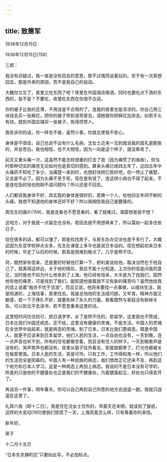 ```yaml
---
---
---
```

title: 致箫军
---




1936年12月15日


1936年12月15日[158]


三郎：

我没有迟疑过，我一直是没有回去的意思，那不过偶而说着玩的。至于有一次真想回去，那是外来的原因，而不是我自己的自动。

大概你又忘了，夜里又吃东西了吧？夜里在外国酒店喝酒，同时也要吃点下酒的东西的，是不是？不要吃，夜里吃东西在你很不合适。

你的被子比我的还薄，不用说是不合用的了，连我的夜里也是凉凉的。你自己用三块钱去买一张棉花，把你的被子带到淑奇家去，请她替你把棉花加进去。如若手头有钱，就到外国店铺买一张被子，免得烦劳人。

我告诉你的话，你一样也不做，虽然小事，你就总使我不安心。

身体是不很佳，自己也说不出有什么毛病，沈女士近来一见到就说我的面孔是膨胀的，并且苍白。我也相信，也不大相信，因为一向是这个样子，就没希奇了。

前天又重头痛一次，这虽然不能怎样很重的打击了我（因为痛惯了的缘故），但当时那种切实的痛苦无论如何也是真切的感到。算来头痛已经四五年了，这四五年中头痛药不知吃了多少。当痛楚一来到时，也想赶快把它医好吧，但一停止了痛楚，又总是不必了。因为头痛不至于死，现在是有钱了，连这样小病也不得了起来，不是连吃饭的钱也刚刚不成问题吗？所以还是不回去。

人们都说我身体不好，其实我的身体是很好的，若换一个人，给他四五年间不断的头痛，我想不知道他的身体还好不好？所以我相信我自己是健康的。

周先生的画片[159]，我是连看也不愿意看的，看了就难过。海婴想爸爸不想？

这地方，对于我是一点留恋也没有，若回去就不用想再来了，所以莫如一起多住些日子。

现在很多的话，都可以懂了，即是找找房子，与房东办办交涉也差不多行了。大概这因为东亚学校钟点太多，先生在课堂上多半也是说日本话的。现在想起初来日本的时候，华走了以后的时候，那真是困难到极点了。几乎是熬不住。

珂，既然家有信来，还是要好好替他打算一下，把利害说给他，取决当然在于他自己了，我离得这样远，关于他的情形，我总不能十分知道，上次你的信是问我的意见，当时我也不知为什么他来到了上海。他已经有信来，大半是为了找我们，固然他有他的痛苦，可是找到了我们，能知道他接着就不又有新的痛苦吗？虽然他给我的信上说着“我并不忧于流浪”，而且又说，他将来要找一点事做，以维持生活，我是知道的，上海找事，那里找去。我是总怕他的生活成问题，又年青，精神方面又敏感，若一下子挣扎不好，就要失掉了永久的力量。我看既然与家庭没有断掉关系，可以到北平去读书，若不愿意重来这里的话。

这里短时间住住则可，把日语学学，长了是熬不住的，若留学，这里我也不赞成，日本比我们中国还病态，还干枯，这里没有健康的灵魂，不是生活。中国人的灵魂在全世界中说起来，就是病态的灵魂，到了日本，日本比我们更病态。既是中国人，就更不应该来到日本留学，他们人民的生活，一点自由也没有，一天到晚，连一点声音也听不到，所有的住宅都像空着，而且没有住人的样子。一天到晚歌声是没有的，哭声笑声也都没有。夜里从窗子往外看去，家屋就都黑了，灯光也都被关在板窗里面。日本人民的生活，真是可怜，只有工作，工作得和鬼一样，所以他们的生活完全是阴森的。中国人有一种民族的病态，我们想改正它还来不及，再到这个地方和日本人学习，这是一种病态上再加上病态。我说的不是日本没有可学的，所差的只是他的不健康处也正是我们的不健康处，为着健康起见，好处也只得丢开了。

再说另一件事，明年春天，你可以自己再到自己所愿的地方去逍遥一趟。我就只逍遥在这里了。

礼拜六夜（即十二日），我是住在沈女士住所的，早晨天还未明，就读到了报纸，这样的大变动[160]使我们惊慌了一天，上海究竟怎么样，只有等着你的来信。

新年好。

荣子

十二月十五日

“日本东京趜町区”只要如此写，不必加标点。